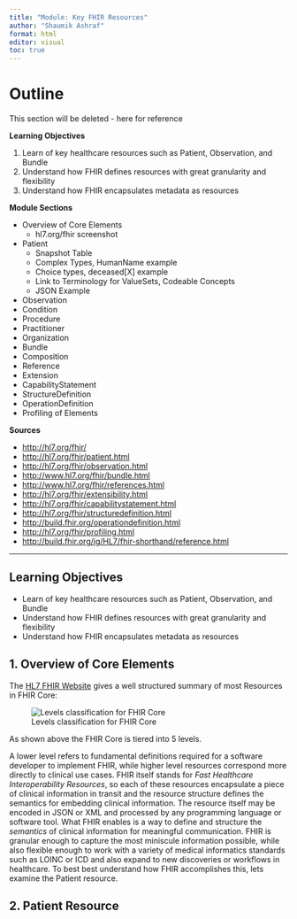 ```yaml
---
title: "Module: Key FHIR Resources"
author: "Shaumik Ashraf"
format: html
editor: visual
toc: true
---
```


# Outline

<div class="alert alert-danger">This section will be deleted - here for reference</div>

**Learning Objectives**

1. Learn of key healthcare resources such as Patient, Observation, and Bundle
2. Understand how FHIR defines resources with great granularity and flexibility
3. Understand how FHIR encapsulates metadata as resources

**Module Sections**

 - Overview of Core Elements
   + hl7.org/fhir screenshot
 - Patient
   + Snapshot Table
   + Complex Types, HumanName example
   + Choice types, deceased[X] example
   + Link to Terminology for ValueSets, Codeable Concepts
   + JSON Example
 - Observation
 - Condition
 - Procedure
 - Practitioner
 - Organization
 - Bundle
 - Composition
 - Reference
 - Extension
 - CapabilityStatement
 - StructureDefinition
 - OperationDefinition
 - Profiling of Elements

**Sources**

- <http://hl7.org/fhir/>
- <http://hl7.org/fhir/patient.html>
- <http://hl7.org/fhir/observation.html>
- <http://www.hl7.org/fhir/bundle.html>
- <http://www.hl7.org/fhir/references.html>
- <http://hl7.org/fhir/extensibility.html>
- <http://hl7.org/fhir/capabilitystatement.html>
- <http://hl7.org/fhir/structuredefinition.html>
- <http://build.fhir.org/operationdefinition.html>
- <http://hl7.org/fhir/profiling.html>
- <http://build.fhir.org/ig/HL7/fhir-shorthand/reference.html>

---

## Learning Objectives
 - Learn of key healthcare resources such as Patient, Observation, and Bundle
 - Understand how FHIR defines resources with great granularity and flexibility
 - Understand how FHIR encapsulates metadata as resources

## 1. Overview of Core Elements

The [HL7 FHIR Website](https://hl7.org/fhir) gives a well structured summary of most Resources in FHIR Core:

![Levels classification for FHIR Core](images/fhir-index-delinked.png)

As shown above the FHIR Core is tiered into 5 levels.

A lower level refers to fundamental definitions required for a software developer to implement FHIR, while higher
level resources correspond more directly to clinical use cases. FHIR itself stands for _Fast Healthcare Interoperability
Resources_, so each of these resources encapsulate a piece of clinical information in transit and the resource structure defines
the semantics for embedding clinical information. The resource itself may be encoded in JSON or XML and processed by any programming
language or software tool. What FHIR enables is a way to define and structure the _semantics_ of clinical information for meaningful
communication. FHIR is granular enough to capture the most miniscule information possible, while also flexible enough to work with a
variety of medical informatics standards such as LOINC or ICD and also expand to new discoveries or workflows in healthcare. To best
best understand how FHIR accomplishes this, lets examine the Patient resource.

## 2. Patient Resource

